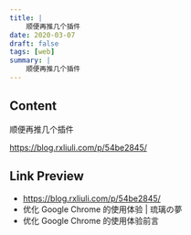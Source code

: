 ```yaml
---
title: |
    顺便再推几个插件
date: 2020-03-07
draft: false
tags: [web]
summary: |
    顺便再推几个插件
---
```


## Content

顺便再推几个插件

https://blog.rxliuli.com/p/54be2845/

## Link Preview

- https://blog.rxliuli.com/p/54be2845/
- 优化 Google Chrome 的使用体验 | 琉璃の夢
- 优化 Google Chrome 的使用体验前言

